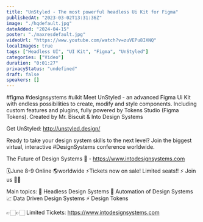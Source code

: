 ```yaml
---
title: "UnStyled - The most powerful headless Ui Kit for Figma"
publishedAt: "2023-03-02T13:31:36Z"
image: "./hqdefault.jpg"
dateAdded: "2024-04-15"
poster: "./maxresdefault.jpg"
videoUrl: "https://www.youtube.com/watch?v=zuVEPu8IXNQ"
localImages: true
tags: ["Headless UI", "UI Kit", "Figma", "UnStyled"]
categories: ["Video"]
duration: "0:01:27"
privacyStatus: "undefined"
draft: false
speakers: []
---
```

#figma #designsystems #uikit 
Meet UnStyled - an advanced Figma Ui Kit with endless possibilities to create, modify and style components. Including custom features and plugins, fully powered by Tokens Studio (Figma Tokens). Created by Mr. Biscuit & Into Design Systems

Get UnStyled:
http://unstyled.design/

Ready to take your design system skills to the next level? 
Join the biggest virtual, interactive #DesignSystems conference worldwide.

The Future of Design Systems 🚀 - https://www.intodesignsystems.com

🗓️June 8-9 Online 🌎worldwide
⚡️Tickets now on sale! Limited seats!! ⚡️
Join us 🙌🏻

Main topics:
🎨 Headless Design Systems
🤖 Automation of Design Systems
📈 Data Driven Design Systems
⚡️ Design Tokens

👉🏻👉🏻 Limited Tickets: https://www.intodesignsystems.com
